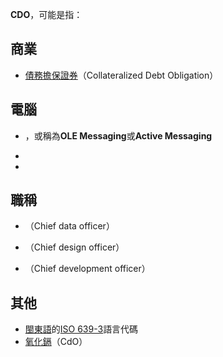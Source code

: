 '''CDO'''，可能是指：

==商業==
*[[債務擔保證券|債務擔保證券]]（Collateralized Debt Obligation）

==電腦==
*{{link-en|Collaboration Data Objects|Collaboration Data Objects}}，或稱為'''OLE Messaging'''或'''Active Messaging'''
*{{link-en|Connected Data Objects|Connected Data Objects}}
*{{link-en|Climate Data Operators|Climate Data Operators}}

==職稱==
*{{link-en|資料長|Chief data officer}}（Chief data officer）
*{{link-en|設計長|Chief design officer}}（Chief design officer）
*{{link-en|開發長|Chief development officer}}（Chief development officer）

==其他==
* [[閩東語|閩東語]]的[[ISO_639-3|ISO 639-3]]語言代碼
* [[氧化鎘|氧化鎘]]（CdO）

{{disambig|cat=三字拉丁字母縮寫消歧義}}